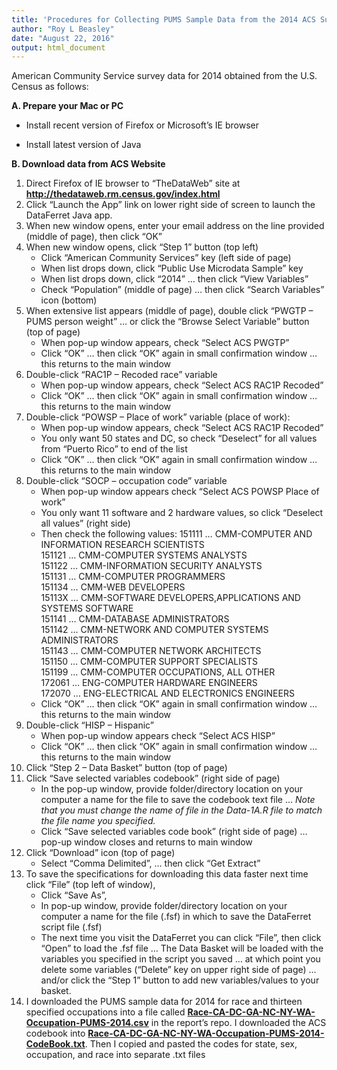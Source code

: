 ```yaml
---
title: 'Procedures for Collecting PUMS Sample Data from the 2014 ACS Survey'
author: "Roy L Beasley"
date: "August 22, 2016"
output: html_document
---
```

   
American Community Service survey data for 2014  obtained from the U.S. Census as follows:

<b>A. Prepare your Mac or PC</b>    

* Install recent version of Firefox or Microsoft's IE browser 

* Install latest version of Java


<b>B. Download data from ACS Website</b>

1. Direct Firefox of IE browser to "TheDataWeb" site at<b> [http://thedataweb.rm.census.gov/index.html](http://thedataweb.rm.census.gov/index.html)</b>
2. Click "Launch the App" link on lower right side of screen to launch the DataFerret Java app.
3. When new window opens, enter your email address on the line provided (middle of page), then click "OK"
4. When new window opens, click "Step 1" button (top left)
    + Click "American Community Services" key (left side of page)
    + When list drops down, click "Public Use Microdata Sample" key
    + When list drops down, click "2014" ... then click "View Variables"
    + Check "Population" (middle of page) ... then click "Search Variables" icon (bottom)
    
5. When extensive list appears (middle of page), double click "PWGTP -- PUMS person weight" ... or click the "Browse Select Variable" button (top of page)   
    + When pop-up window appears, check "Select ACS PWGTP"
    + Click "OK" ... then click "OK" again in small confirmation window ... this returns to the main window

6. Double-click "RAC1P -- Recoded race" variable
    + When pop-up window appears, check "Select ACS RAC1P Recoded"
    + Click "OK" ... then click "OK" again in small confirmation window ... this returns to the main window
7. Double-click "POWSP -- Place of work" variable (place of work):   
    + When pop-up window appears, check "Select ACS RAC1P Recoded"
    + You only want 50 states and DC, so check "Deselect" for all values from "Puerto Rico" to end of the list
    + Click "OK" ... then click "OK" again in small confirmation window ... this returns to the main window
8. Double-click "SOCP -- occupation code" variable   
    + When pop-up window appears check "Select ACS POWSP Place of work"
    + You only want 11 software and 2 hardware values, so click "Deselect all values" (right side)
    +  Then check the following values:
151111  ...  CMM-COMPUTER AND INFORMATION RESEARCH SCIENTISTS   
151121  ...  CMM-COMPUTER SYSTEMS ANALYSTS   
151122  ...  CMM-INFORMATION SECURITY ANALYSTS   
151131  ...  CMM-COMPUTER PROGRAMMERS   
151134  ...  CMM-WEB DEVELOPERS   
15113X  ...  CMM-SOFTWARE DEVELOPERS,APPLICATIONS AND SYSTEMS SOFTWARE   
151141  ...  CMM-DATABASE ADMINISTRATORS    
151142  ...  CMM-NETWORK AND COMPUTER SYSTEMS ADMINISTRATORS   
151143  ...  CMM-COMPUTER NETWORK ARCHITECTS   
151150  ...  CMM-COMPUTER SUPPORT SPECIALISTS   
151199  ...  CMM-COMPUTER OCCUPATIONS, ALL OTHER   
172061  ...  ENG-COMPUTER HARDWARE ENGINEERS   
172070  ...  ENG-ELECTRICAL AND ELECTRONICS ENGINEERS
    + Click "OK" ... then click "OK" again in small confirmation window ... this returns to the main window     
9. Double-click "HISP -- Hispanic" 
    + When pop-up window appears check "Select ACS HISP"
    + Click "OK" ... then click "OK" again in small confirmation window ... this returns to the main window

10. Click "Step 2 -- Data Basket" button (top of page)
11. Click "Save selected variables codebook" (right side of page)
    + In the pop-up window, provide folder/directory location on your computer a name for the file to save the codebook text file ... <i>Note that you must change the name of file in the Data-1A.R file to match the file name you specified.</i>
    + Click "Save selected variables code book" (right side of page) ... pop-up window closes and returns to main window
12. Click "Download" icon (top of page) 
    + Select "Comma Delimited",  ... then click "Get Extract"
13. To save the specifications for downloading this data faster next time click "File" (top left of window), 
    + Click "Save As", 
    + In pop-up window, provide folder/directory location on your computer a name for the file (.fsf) in which to save the DataFerret script file (.fsf)
    + The next time you visit the DataFerret you can click "File", then click "Open" to load the .fsf file ... The Data Basket will be loaded with the variables you specified in the script you saved ... at which point you delete some variables ("Delete" key on upper right side of page) ...  and/or click the "Step 1" button to add new variables/values to your basket.
    
14. I downloaded the PUMS sample data for 2014 for race and thirteen specified occupations into a file called <b>[Race-CA-DC-GA-NC-NY-WA-Occupation-PUMS-2014.csv](Race-CA-DC-GA-NC-NY-WA-Occupation-PUMS-2014.csv)</b> in the report's repo.  I downloaded the ACS codebook into  <b>[Race-CA-DC-GA-NC-NY-WA-Occupation-PUMS-2014-CodeBook.txt](Race-CA-DC-GA-NC-NY-WA-Occupation-PUMS-2014-CodeBook.txt)</b>. Then I copied and pasted the codes for state, sex, occupation, and race into separate .txt files

    

